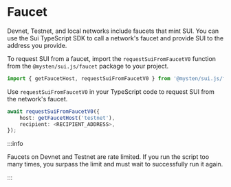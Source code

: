 # Faucet

Devnet, Testnet, and local networks include faucets that mint SUI. You can use the Sui TypeScript
SDK to call a network's faucet and provide SUI to the address you provide.

To request SUI from a faucet, import the `requestSuiFromFaucetV0` function from the
`@mysten/sui.js/faucet` package to your project.

```typescript
import { getFaucetHost, requestSuiFromFaucetV0 } from '@mysten/sui.js/faucet';
```

Use `requestSuiFromFaucetV0` in your TypeScript code to request SUI from the network's faucet.

```typescript
await requestSuiFromFaucetV0({
	host: getFaucetHost('testnet'),
	recipient: <RECIPIENT_ADDRESS>,
});
```

:::info

Faucets on Devnet and Testnet are rate limited. If you run the script too many times, you surpass
the limit and must wait to successfully run it again.

:::
